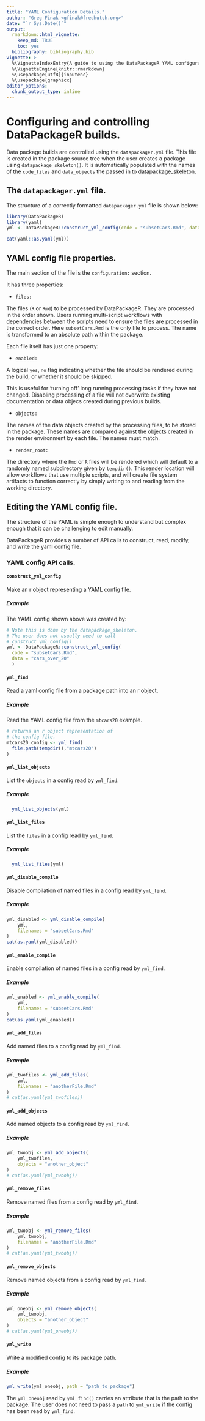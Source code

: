 ```yaml
---
title: "YAML Configuration Details."
author: "Greg Finak <gfinak@fredhutch.org>"
date: "`r Sys.Date()`"
output: 
  rmarkdown::html_vignette:
    keep_md: TRUE
    toc: yes
  bibliography: bibliography.bib
vignette: >
  %\VignetteIndexEntry{A guide to using the DataPackageR YAML configuration file}
  %\VignetteEngine{knitr::rmarkdown}
  %\usepackage[utf8]{inputenc}
  %\usepackage{graphicx}
editor_options: 
  chunk_output_type: inline
---
```


# Configuring and controlling DataPackageR builds.

Data package builds are controlled using the `datapackager.yml` file. This file is created in the package source tree when the user creates a package using `datapackage_skeleton()`. It is automatically populated with the names of the `code_files` and `data_objects` the passed in to datapackage_skeleton.

## The `datapackager.yml` file.

The structure of a correctly formatted `datapackager.yml` file is shown below:

```r
library(DataPackageR)
library(yaml)
yml <- DataPackageR::construct_yml_config(code = "subsetCars.Rmd", data = "cars_over_20")
```

```r
cat(yaml::as.yaml(yml))
```

## YAML config file properties.

The main section of the file is the `configuration:` section.

It has three properties:

- `files:` 
  
The files (`R` or `Rmd`) to be processed by DataPackageR. They are processed in the order shown. Users running multi-script workflows with dependencies between the scripts need to ensure the files are processed in the correct order. Here `subsetCars.Rmd` is the only file to process. The name is transformed to an absolute path within the package.
  
Each file itself has just one property:
  
  - `enabled:` 
    
  A logical `yes`, `no` flag indicating whether the file should be rendered during the build, or whether it should be skipped.

  This is useful for 'turning off' long running processing tasks if they have not changed. Disabling processing of a file will not overwrite existing documentation or data objecs created during previous builds.
  
- `objects:` 
  
The names of the data objects created by the processing files, to be stored in the package. These names are compared against the objects created in the render environment by each file. The names must match.

- `render_root:` 
  
The directory where the `Rmd` or `R` files will be rendered which will default to a randomly named subdirectory given by `tempdir()`. This render location will allow workflows that use multiple scripts, and will create file system artifacts to function correctly by simply writing to and reading from the working directory.

## Editing the YAML config file.

The structure of the YAML is simple enough to understand but complex enough that it can be challenging to edit manually.

DataPackageR provides a number of API calls to construct, read, modify, and write the yaml config file.

### YAML config API calls.

#### `construct_yml_config` 

  Make an r object representing a YAML config file.
  
##### Example
  The YAML config shown above was created by: 
```r
# Note this is done by the datapackage_skeleton. 
# The user does not usually need to call 
# construct_yml_config()
yml <- DataPackageR::construct_yml_config(
  code = "subsetCars.Rmd",
  data = "cars_over_20"
  )
```
  
  
#### `yml_find` 

  Read a yaml config file from a package path into an r object.
  
##### Example

  Read the YAML config file from the `mtcars20` example.
  
```r
# returns an r object representation of
# the config file.
mtcars20_config <- yml_find(
  file.path(tempdir(),"mtcars20")
)
```

#### `yml_list_objects` 

  List the `objects` in a config read by `yml_find`.
  
##### Example

```r
  yml_list_objects(yml)
```
  
#### `yml_list_files` 

  List the `files` in a config read by `yml_find`.

##### Example

```r
  yml_list_files(yml)
```
  
#### `yml_disable_compile` 

  Disable compilation of named files in a config read by `yml_find`.

##### Example

```r
yml_disabled <- yml_disable_compile(
    yml,
    filenames = "subsetCars.Rmd"
)
cat(as.yaml(yml_disabled))
```

#### `yml_enable_compile` 

  Enable compilation of named files in a config read by `yml_find`.

##### Example

```r
yml_enabled <- yml_enable_compile(
    yml,
    filenames = "subsetCars.Rmd"
)
cat(as.yaml(yml_enabled))
```

#### `yml_add_files` 
  
  Add named files to a config read by `yml_find`.
  
##### Example

```r
yml_twofiles <- yml_add_files(
    yml,
    filenames = "anotherFile.Rmd"
)
# cat(as.yaml(yml_twofiles))
```

#### `yml_add_objects` 

  Add named objects to a config read by `yml_find`.

##### Example

```r
yml_twoobj <- yml_add_objects(
    yml_twofiles,
    objects = "another_object"
)
# cat(as.yaml(yml_twoobj))
```

#### `yml_remove_files` 

  Remove named files from a config read by `yml_find`.

##### Example

```r
yml_twoobj <- yml_remove_files(
    yml_twoobj,
    filenames = "anotherFile.Rmd"
)
# cat(as.yaml(yml_twoobj))
```

#### `yml_remove_objects` 

  Remove named objects from a config read by `yml_find`.

##### Example

```r
yml_oneobj <- yml_remove_objects(
    yml_twoobj,
    objects = "another_object"
)
# cat(as.yaml(yml_oneobj))
```

#### `yml_write` 

  Write a modified config to its package path.

##### Example

```r
yml_write(yml_oneobj, path = "path_to_package")
```

The `yml_oneobj` read by `yml_find()` carries an attribute
that is the path to the package. The user does not need to pass a `path` to `yml_write` if the config has been read by `yml_find`.

